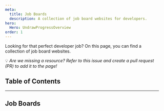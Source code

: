 ```yaml
---
meta:
  title: Job Boards
  description: A collection of job board websites for developers.
hero:
  Hero: UndrawProgressOverview
order: 1
---
```



<TextContainer background="light" showBackToTopLink={false}>

<LeadText>

Looking for that perfect developer job? On this page, you can find a collection of job board websites.

💡 _Are we missing a resource? Refer to this issue and create a pull request (PR) to add it to the page!_

</LeadText>

</TextContainer>

## Table of Contents

<TextContainer>

---

## Job Boards

</TextContainer>

